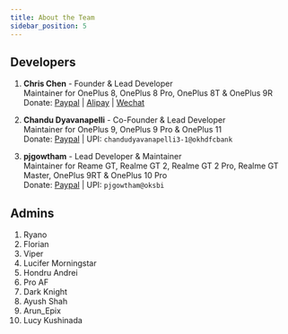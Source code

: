 ```yaml
---
title: About the Team
sidebar_position: 5
---
```


## Developers

1. **Chris Chen** - Founder & Lead Developer <br/>
Maintainer for OnePlus 8, OnePlus 8 Pro, OnePlus 8T & OnePlus 9R<br />
Donate: [Paypal](https://www.paypal.me/cjh1356) | [Alipay](https://i.imgur.com/1q7UBqA.png) | [Wechat](https://i.imgur.com/ERBKrtN.png)

2. **Chandu Dyavanapelli** - Co-Founder & Lead Developer <br/>
Maintainer for OnePlus 9, OnePlus 9 Pro & OnePlus 11<br />
Donate: [Paypal](https://www.paypal.me/ChanduDyavanapelli) | UPI: `chandudyavanapelli3-1@okhdfcbank`

3. **pjgowtham** - Lead Developer & Maintainer <br/>
Maintainer for Reame GT, Realme GT 2, Realme GT 2 Pro, Realme GT Master, OnePlus 9RT & OnePlus 10 Pro<br />
Donate: [Paypal](https://www.paypal.me/pjgowtham) | UPI: `pjgowtham@oksbi`

## Admins

1. Ryano
2. Florian
3. Viper
4. Lucifer Morningstar
5. Hondru Andrei
6. Pro AF
7. Dark Knight
8. Ayush Shah
9. Arun_Epix
10. Lucy Kushinada